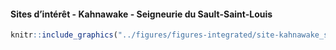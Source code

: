 #### Sites d’intérêt - Kahnawake - Seigneurie du Sault-Saint-Louis {-}


<!-- -------------------------------------------------- -->

```r
knitr::include_graphics("../figures/figures-integrated/site-kahnawake_sssm.png")
```

<br>
